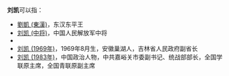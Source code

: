 '''刘凯'''可以指：
* [[劉凱_(東漢)|劉凱 (東漢)]]，东汉东平王
* [[刘凯_(中将)|刘凯 (中将)]]，中国人民解放军中将
* {{link-en|刘凯 (棒球运动员)|Liu Kai}}
* [[刘凯_(1969年)|刘凯 (1969年)]]，1969年8月生，安徽巢湖人，吉林省人民政府副省长
* [[刘凯_(1983年)|刘凯 (1983年)]]，中国政治人物，中共嘉峪关市委副书记、统战部部长，全国学联原主席，全国青联原副主席

{{Disambig|Cat=二字刘姓人名消歧义|K}}